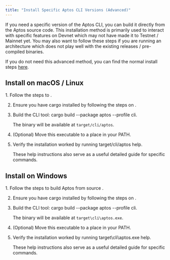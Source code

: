 ```yaml
---
title: "Install Specific Aptos CLI Versions (Advanced)"
---
```



If you need a specific version of the Aptos CLI, you can build it directly from the Aptos source code. This installation method is primarily used to interact with specific features on Devnet which may not have made it to Testnet / Mainnet yet. You may also want to follow these steps if you are running an architecture which does not play well with the existing releases / pre-compiled binaries.

If you do not need this advanced method, you can find the normal install steps [here](/build/cli).

## Install on macOS / Linux

<Steps>
  1. Follow the steps to .

  2. Ensure you have cargo installed by following the steps on .

  3. Build the CLI tool: cargo build --package aptos --profile cli.

     The binary will be available at `target/cli/aptos`.

  4. (Optional) Move this executable to a place in your PATH.

  5. Verify the installation worked by running target/cli/aptos help.

     These help instructions also serve as a useful detailed guide for specific commands.
</Steps>

## Install on Windows

<Steps>
  1. Follow the steps to build Aptos from source .

  2. Ensure you have cargo installed by following the steps on .

  3. Build the CLI tool: cargo build --package aptos --profile cli.

     The binary will be available at `target\cli\aptos.exe`.

  4. (Optional) Move this executable to a place in your PATH.

  5. Verify the installation worked by running target\cli\aptos.exe help.

     These help instructions also serve as a useful detailed guide for specific commands.
</Steps>
